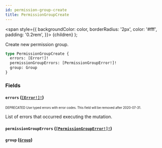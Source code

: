```yaml
---
id: permission-group-create
title: PermissionGroupCreate
---
```


<span
style={{
      backgroundColor: color,
      borderRadius: '2px',
      color: '#fff',
      padding: '0.2rem',
    }}>
{children}
</span>
);

Create new permission group.

```graphql
type PermissionGroupCreate {
  errors: [Error!]!
  permissionGroupErrors: [PermissionGroupError!]!
  group: Group
}
```

### Fields

#### `errors` ([`[Error!]!`](/api-reference/objects/error.mdx))

<sub><sup><Tag color="#ffba00">DEPRECATED</Tag> Use typed errors with error codes. This field will be removed after 2020-07-31.</sup></sub>

List of errors that occurred executing the mutation.

#### `permissionGroupErrors` ([`[PermissionGroupError!]!`](/api-reference/objects/permission-group-error.mdx))

#### `group` ([`Group`](/api-reference/objects/group.mdx))
